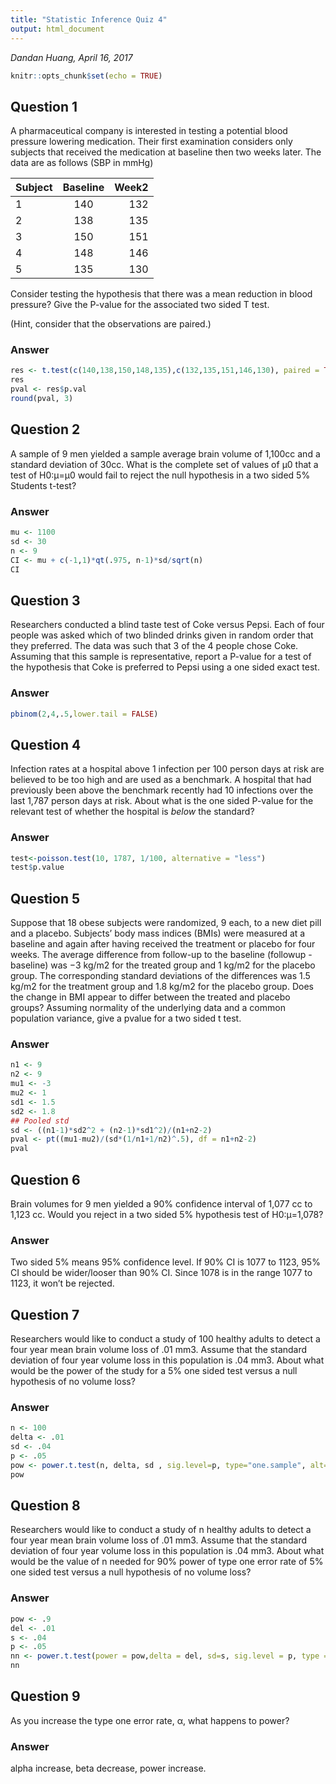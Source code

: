 ```yaml
---
title: "Statistic Inference Quiz 4"
output: html_document
---
```


*Dandan Huang, April 16, 2017*
```r
knitr::opts_chunk$set(echo = TRUE)
```

## Question 1

A pharmaceutical company is interested in testing a potential blood pressure lowering medication. Their first examination considers only subjects that received the medication at baseline then two weeks later. The data are as follows (SBP in mmHg)


| Subject   |      Baseline      |  Week2 |
|----------|:-------------:|------:|
| 1 |  140 | 132 |
| 2 |  138 | 135 |
| 3 |  150 | 151 |
| 4 |  148 | 146 |
| 5 |  135 | 130 |


Consider testing the hypothesis that there was a mean reduction in blood pressure? Give the P-value for the associated two sided T test.

(Hint, consider that the observations are paired.)

### Answer
```r
res <- t.test(c(140,138,150,148,135),c(132,135,151,146,130), paired = TRUE)
res
pval <- res$p.val
round(pval, 3)
```

## Question 2

A sample of 9 men yielded a sample average brain volume of 1,100cc and a standard deviation of 30cc. What is the complete set of values of μ0 that a test of H0:μ=μ0 would fail to reject the null hypothesis in a two sided 5% Students t-test?

### Answer

```r
mu <- 1100
sd <- 30
n <- 9
CI <- mu + c(-1,1)*qt(.975, n-1)*sd/sqrt(n)
CI
```

## Question 3

Researchers conducted a blind taste test of Coke versus Pepsi. Each of four people was asked which of two blinded drinks given in random order that they preferred. The data was such that 3 of the 4 people chose Coke. Assuming that this sample is representative, report a P-value for a test of the hypothesis that Coke is preferred to Pepsi using a one sided exact test.

### Answer

```r
pbinom(2,4,.5,lower.tail = FALSE)
```

## Question 4

Infection rates at a hospital above 1 infection per 100 person days at risk are believed to be too high and are used as a benchmark. A hospital that had previously been above the benchmark recently had 10 infections over the last 1,787 person days at risk. About what is the one sided P-value for the relevant test of whether the hospital is *below* the standard?

### Answer

```r
test<-poisson.test(10, 1787, 1/100, alternative = "less")
test$p.value
```

## Question 5

Suppose that 18 obese subjects were randomized, 9 each, to a new diet pill and a placebo. Subjects’ body mass indices (BMIs) were measured at a baseline and again after having received the treatment or placebo for four weeks. The average difference from follow-up to the baseline (followup - baseline) was −3 kg/m2 for the treated group and 1 kg/m2 for the placebo group. The corresponding standard deviations of the differences was 1.5 kg/m2 for the treatment group and 1.8 kg/m2 for the placebo group. Does the change in BMI appear to differ between the treated and placebo groups? Assuming normality of the underlying data and a common population variance, give a pvalue for a two sided t test.

### Answer 
```r
n1 <- 9
n2 <- 9
mu1 <- -3
mu2 <- 1
sd1 <- 1.5
sd2 <- 1.8
## Pooled std
sd <- ((n1-1)*sd2^2 + (n2-1)*sd1^2)/(n1+n2-2)
pval <- pt((mu1-mu2)/(sd*(1/n1+1/n2)^.5), df = n1+n2-2)
pval
```
## Question 6

Brain volumes for 9 men yielded a 90% confidence interval of 1,077 cc to 1,123 cc. Would you reject in a two sided 5% hypothesis test of H0:μ=1,078?

### Answer

Two sided 5% means 95% confidence level. If 90% CI is 1077 to 1123, 95% CI should be wider/looser than 90% CI. Since 1078 is in the range 1077 to 1123, it won't be rejected.

## Question 7

Researchers would like to conduct a study of 100 healthy adults to detect a four year mean brain volume loss of .01 mm3. Assume that the standard deviation of four year volume loss in this population is .04 mm3. About what would be the power of the study for a 5% one sided test versus a null hypothesis of no volume loss?

### Answer

```r
n <- 100
delta <- .01
sd <- .04
p <- .05
pow <- power.t.test(n, delta, sd , sig.level=p, type="one.sample", alt="one.sided")$power
pow

```

## Question 8

Researchers would like to conduct a study of n healthy adults to detect a four year mean brain volume loss of .01 mm3. Assume that the standard deviation of four year volume loss in this population is .04 mm3. About what would be the value of n needed for 90% power of type one error rate of 5% one sided test versus a null hypothesis of no volume loss?

### Answer

```r
pow <- .9
del <- .01
s <- .04
p <- .05
nn <- power.t.test(power = pow,delta = del, sd=s, sig.level = p, type = "one.sample", alt = "one.sided")$n
nn
```
## Question 9

As you increase the type one error rate, α, what happens to power?

### Answer
alpha increase, beta decrease, power increase.

